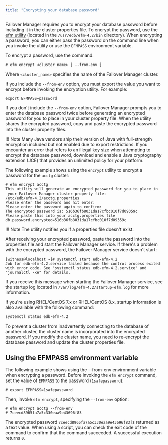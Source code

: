 ```yaml
---
title: "Encrypting your database password"
---
```


<div id="encrypting_database_password" class="registered_link"></div>

Failover Manager requires you to encrypt your database password before including it in the cluster properties file. To encrypt the password, use the [efm utility](../../07_using_efm_utility/#efm_encrypt) (located in the `/usr/edb/efm-4.2/bin` directory). When encrypting a password, you can either pass the password on the command line when you invoke the utility or use the `EFMPASS` environment variable.

To encrypt a password, use the command:

```text
# efm encrypt <cluster_name> [ --from-env ]
```

Where `<cluster_name>` specifies the name of the Failover Manager cluster.

If you include the `--from-env` option, you must export the value you want to encrypt before invoking the encryption utility. For example:

```text
export EFMPASS=password
```

If you don't include the `--from-env` option, Failover Manager prompts you to enter the database password twice before generating an encrypted password for you to place in your cluster property file. When the utility shares the encrypted password, copy and paste the encrypted password into the cluster property files.

!!! Note
    Many Java vendors ship their version of Java with full-strength encryption included but not enabled due to export restrictions. If you encounter an error that refers to an illegal key size when attempting to encrypt the database password, download and enable a Java cryptography extension (JCE) that provides an unlimited policy for your platform.

The following example shows using the `encrypt` utility to encrypt a password for the `acctg` cluster:

```text
# efm encrypt acctg
This utility will generate an encrypted password for you to place in
 your Failover Manager cluster property file:
/etc/edb/efm-4.2/acctg.properties
Please enter the password and hit enter:
Please enter the password again to confirm:
The encrypted password is: 516b36fb8031da17cfbc010f7d09359c
Please paste this into your acctg.properties file
db.password.encrypted=516b36fb8031da17cfbc010f7d09359c
```

!!! Note
    The utility notifies you if a properties file doesn't exist.

After receiving your encrypted password, paste the password into the properties file and start the Failover Manager service. If there's a problem with the encrypted password, the Failover Manager service doesn't start:

```text
[witness@localhost ~]# systemctl start edb-efm-4.2
Job for edb-efm-4.2.service failed because the control process exited with error code. See "systemctl status edb-efm-4.2.service" and "journalctl -xe" for details.
```

If you receive this message when starting the Failover Manager service, see the startup log located in `/var/log/efm-4.2/startup-efm.log` for more information.

If you're using RHEL/CentOS 7.x or RHEL/CentOS 8.x, startup information is also available with the following command:

```text
systemctl status edb-efm-4.2
```

To prevent a cluster from inadvertently connecting to the database of another cluster, the cluster name is incorporated into the encrypted password. If you modify the cluster name, you need to re-encrypt the database password and update the cluster properties file.

## Using the EFMPASS environment variable

The following example shows using the --from-env environment variable when encrypting a password. Before invoking the `efm encrypt` command, set the value of `EFMPASS` to the password (`1safepassword`):

```text
# export EFMPASS=1safepassword
```

Then, invoke `efm encrypt`, specifying the `--from-env` option:

```text
# efm encrypt acctg --from-env
# 7ceecd8965fa7a5c330eaa9e43696f83
```

The encrypted password `7ceecd8965fa7a5c330eaa9e43696f83` is returned as a text value. When using a script, you can check the exit code of the command to confirm that the command succeeded. A successful execution returns `0`.
